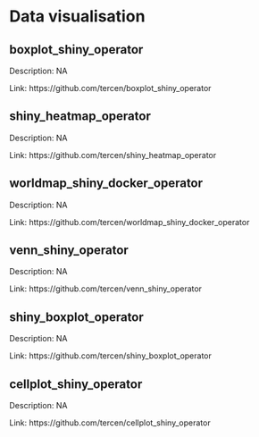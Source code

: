 # Data visualisation 
 
## boxplot_shiny_operator  {-}

Description: NA 

Link: https://github.com/tercen/boxplot_shiny_operator 
 
## shiny_heatmap_operator  {-}

Description: NA 

Link: https://github.com/tercen/shiny_heatmap_operator 
 
## worldmap_shiny_docker_operator  {-}

Description: NA 

Link: https://github.com/tercen/worldmap_shiny_docker_operator 
 
## venn_shiny_operator  {-}

Description: NA 

Link: https://github.com/tercen/venn_shiny_operator 
 
## shiny_boxplot_operator  {-}

Description: NA 

Link: https://github.com/tercen/shiny_boxplot_operator 
 
## cellplot_shiny_operator  {-}

Description: NA 

Link: https://github.com/tercen/cellplot_shiny_operator 
